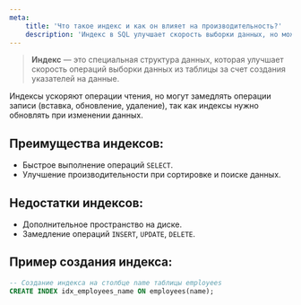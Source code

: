 ```yaml
---
meta:
    title: 'Что такое индекс и как он влияет на производительность?'
    description: 'Индекс в SQL улучшает скорость выборки данных, но может замедлять операции записи. Узнайте, как индексы влияют на производительность и их преимущества.'
---
```


> **Индекс** — это специальная структура данных, которая улучшает скорость операций выборки данных из таблицы за счет создания указателей на данные.

Индексы ускоряют операции чтения, но могут замедлять операции записи (вставка, обновление, удаление),
так как индексы нужно обновлять при изменении данных.

## Преимущества индексов:

-   Быстрое выполнение операций `SELECT`.
-   Улучшение производительности при сортировке и поиске данных.

## Недостатки индексов:

-   Дополнительное пространство на диске.
-   Замедление операций `INSERT`, `UPDATE`, `DELETE`.

## Пример создания индекса:

```sql
-- Создание индекса на столбце name таблицы employees
CREATE INDEX idx_employees_name ON employees(name);
```
